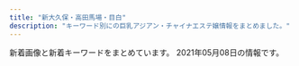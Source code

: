 ```yaml
---
title: "新大久保・高田馬場・目白"
description: "キーワード別にの巨乳アジアン・チャイナエステ嬢情報をまとめました。"
---
```


新着画像と新着キーワードをまとめています。
2021年05月08日の情報です。

<DmmAffiliateIns />
<KeywordTable
  shops={
    [
    {
        "station": "JR\u9ad8\u7530\u99ac\u5834\u99c5\u65e9\u7a32\u7530\u53e3",
        "keywords": {},
        "url": "http://tkoi.work/",
        "name": "\u604b",
        "img_links": [
            "http://tkoi.work/sp/images/footer.png",
            "http://tkoi.work/sp/images/int2.png",
            "http://tkoi.work/sp/menu/top.jpg",
            "http://tkoi.work/sp/images/2.jpg",
            "http://tkoi.work/sp/img/riri1.jpg",
            "http://tkoi.work/images/b1.jpg",
            "http://tkoi.work/img/riri1.jpg",
            "http://tkoi.work/images/main_top.jpg",
            "http://tkoi.work/images/head.jpg",
            "http://tkoi.work/images/int2.png",
            "http://tkoi.work/sp/images/rec2.png",
            "http://tkoi.work/sp/images/rec1.png",
            "http://tkoi.work/sp/images/newsb.png",
            "http://tkoi.work/images/2.jpg",
            "http://tkoi.work/images/b2.jpg",
            "http://tkoi.work/images/interior_t.jpg",
            "http://tkoi.work/sp/images/ac1.jpg",
            "http://tkoi.work/sp/images/info.png",
            "http://tkoi.work/sp/images/ac2.png",
            "http://tkoi.work/images/sys2.png",
            "http://tkoi.work/sp/images/staff_t.png",
            "http://tkoi.work/sp/images/head.jpg",
            "http://tkoi.work/sp/images/4.jpg",
            "http://tkoi.work/sp/images/sys.png",
            "http://tkoi.work/images/main_footer.jpg",
            "http://tkoi.work/images/b3.jpg",
            "http://tkoi.work/images/3.jpg",
            "http://tkoi.work/images/sm.jpg",
            "http://tkoi.work/img/koko1.jpg",
            "http://tkoi.work/images/int1.png",
            "http://tkoi.work/sp/img/ai1.jpg",
            "http://tkoi.work/sp/images/news.jpg",
            "http://tkoi.work/img/mika1.jpg",
            "http://tkoi.work/sp/images/int1.png",
            "http://tkoi.work/images/1.jpg",
            "http://tkoi.work/images/ta.jpg",
            "http://tkoi.work/images/news.png",
            "http://tkoi.work/sp/images/tel.jpg",
            "http://tkoi.work/sp/img/mika1.jpg",
            "http://tkoi.work/images/staff_t.jpg",
            "http://tkoi.work/sp/images/info_t.jpg",
            "http://tkoi.work/images/4.jpg",
            "http://tkoi.work/images/s1.png",
            "http://tkoi.work/sp/images/1.jpg",
            "http://tkoi.work/sp/images/interior_t.png",
            "http://tkoi.work/img/ai1.jpg",
            "http://tkoi.work/images/sys1.png",
            "http://tkoi.work/images/mobile.jpg",
            "http://tkoi.work/sp/menu/staff.jpg",
            "http://tkoi.work/sp/images/3.jpg",
            "http://tkoi.work/sp/img/koko1.jpg"
        ]
    },
    {
        "name": "COCORO",
        "keywords": {
            "C": 21,
            "\u30bb\u30af\u30b7\u30fc": 1,
            "E": 1
        },
        "station": "JR\u5927\u4e45\u4fdd\u99c5\u5317\u53e3",
        "img_links": [
            "https://www.cocoro556.in/img/material/p2_t2.png",
            "https://www.cocoro556.in/img/material/top_t4.png",
            "https://www.cocoro556.in/img/girl/thumb/smain1672d805234c8fbb465b0ed26b0a1e25b455.jpg",
            "https://www.cocoro556.in/img/girl/thumb/smain1493773ceed1a7cd35919e9c6866285fb943.jpg",
            "https://www.cocoro556.in/img/girl/thumb/smain1423ae12bc52cc115b3190fbe6a84a8ffa74.jpg",
            "https://www.cocoro556.in/img/material/gm5_rollout.png",
            "https://www.cocoro556.in/img/girl/thumb/smain1673d805234c8fbb465b0ed26b0a1e25b455.jpg",
            "https://www.cocoro556.in/img/material/photost1.png",
            "https://www.cocoro556.in/img/material/p2_t2_subt4.png",
            "https://www.cocoro556.in/img/girl/list/slist154a1f8e548a2959236fdd0e7abcde80ac7.jpg",
            "https://www.cocoro556.in/img/girl/thumb/smain1422b75436b0012f83588e08b8d8eb48c8c2.jpg",
            "https://www.cocoro556.in/img/material/photost2rev1.png",
            "https://www.cocoro556.in/img/material/p6_t1.png",
            "https://www.cocoro556.in/img/material/p6_t2_subt1.png",
            "https://www.cocoro556.in/img/material/photost7.png",
            "https://www.cocoro556.in/img/material/gm6_rollout.png",
            "https://www.cocoro556.in/img/girl/thumb/smain1443346e3df3ff1cef1386c89c6ba9e9f72e.jpg",
            "https://www.cocoro556.in/img/girl/thumb/smain1461f806d031a1244ccfaa8b4d307f6ef6d7.jpg",
            "https://www.cocoro556.in/img/girl/main/smain1491773ceed1a7cd35919e9c6866285fb943.jpg",
            "https://www.cocoro556.in/img/girl/list/slist142b75436b0012f83588e08b8d8eb48c8c2.jpg",
            "https://www.cocoro556.in/img/material/top_t3_imgrev1.jpg",
            "https://www.cocoro556.in/img/girl/thumb/smain145116a1817d484392856fb102a075fe06df.jpg",
            "https://www.cocoro556.in/img/girl/thumb/smain16617090642c09cac745b0ded19f41e41b2c.jpg",
            "https://www.cocoro556.in/img/girl/thumb/smain16637090642c09cac745b0ded19f41e41b2c.jpg",
            "https://www.cocoro556.in/img/girl/thumb/smain1541a1f8e548a2959236fdd0e7abcde80ac7.jpg",
            "https://www.cocoro556.in/img/material/p2_t2_sub_m1_3.png",
            "https://www.cocoro556.in/img/material/p3_1_t1.png",
            "https://www.cocoro556.in/img/girl/list/slist1667090642c09cac745b0ded19f41e41b2c.jpg",
            "https://www.cocoro556.in/img/material/pd_st3.png",
            "https://www.cocoro556.in/img/material/photost6.png",
            "https://www.cocoro556.in/img/girl/thumb/smain1441346e3df3ff1cef1386c89c6ba9e9f72e.jpg",
            "https://www.cocoro556.in/img/girl/list/slist14516a1817d484392856fb102a075fe06df.jpg",
            "https://www.cocoro556.in/img/girl/main/smain1441346e3df3ff1cef1386c89c6ba9e9f72e.jpg",
            "https://www.cocoro556.in/img/material/gm2_rollout.png",
            "https://www.cocoro556.in/img/camp/camp20210501.jpg",
            "https://www.cocoro556.in/img/material/gm2_rollover.png",
            "https://www.cocoro556.in/img/girl/thumb/smain126332fd72809eba38056753c1720b05d8d5.jpg",
            "https://www.cocoro556.in/img/girl/thumb/smain1543ab2e0ee9f9fde8103e9fe80e33b07761.jpg",
            "https://www.cocoro556.in/img/girl/thumb/smain14634879628e490d1ecf1cd7a9d727569f95.jpg",
            "https://www.cocoro556.in/img/material/age_rollout.png",
            "https://www.cocoro556.in/img/material/gm3_rollover.png",
            "https://www.cocoro556.in/img/material/top_t3_subt1.png",
            "https://www.cocoro556.in/img/material/p2_t2_subt5.png",
            "https://www.cocoro556.in/img/camp/camp20210501premium.jpg",
            "https://www.cocoro556.in/img/material/p2_t2_sub_m1_1.png",
            "https://www.cocoro556.in/img/material/p2_t2_sub_m1_2.png",
            "https://www.cocoro556.in/img/girl/list/slist167f0b4414b94d2c934624a47b21815ef54.jpg",
            "https://www.cocoro556.in/img/girl/thumb/smain145316a1817d484392856fb102a075fe06df.jpg",
            "https://www.cocoro556.in/img/girl/list/slist149a7ba2e87eeed7d2ede49599bc2037647.jpg",
            "https://www.cocoro556.in/img/material/p2_t2_subt2.png",
            "https://www.cocoro556.in/img/girl/thumb/smain1491773ceed1a7cd35919e9c6866285fb943.jpg",
            "https://www.cocoro556.in/img/girl/thumb/smain1542a1f8e548a2959236fdd0e7abcde80ac7.jpg",
            "https://www.cocoro556.in/img/material/p6_t3.png",
            "https://www.cocoro556.in/img/material/p6_t2.png",
            "https://www.cocoro556.in/img/girl/main/smain16617090642c09cac745b0ded19f41e41b2c.jpg",
            "https://www.cocoro556.in/img/material/gm1_rollout.png",
            "https://www.cocoro556.in/img/girl/thumb/smain1462f806d031a1244ccfaa8b4d307f6ef6d7.jpg",
            "https://www.cocoro556.in/img/material/pageheaderimg4.jpg",
            "https://www.cocoro556.in/img/girl/main/smain1541a1f8e548a2959236fdd0e7abcde80ac7.jpg",
            "https://www.cocoro556.in/img/material/top_t3.png",
            "https://www.cocoro556.in/img/girl/main/smain145116a1817d484392856fb102a075fe06df.jpg",
            "https://www.cocoro556.in/img/girl/thumb/smain126142f85375ac3eb532582567360874d2d6.jpg",
            "https://www.cocoro556.in/img/material/leftinfo.png",
            "https://www.cocoro556.in/img/girl/thumb/smain16627090642c09cac745b0ded19f41e41b2c.jpg",
            "https://www.cocoro556.in/img/material/pageheaderimg2.jpg",
            "https://www.cocoro556.in/img/girl/thumb/smain145216a1817d484392856fb102a075fe06df.jpg",
            "https://www.cocoro556.in/img/material/p6_t3_subt1.png",
            "https://www.cocoro556.in/img/material/gm3_rollout.png",
            "https://www.cocoro556.in/img/material/gm1_rollover.png",
            "https://www.cocoro556.in/img/material/gm5_rollover.png",
            "https://www.cocoro556.in/img/material/pageheaderimg1.jpg",
            "https://www.cocoro556.in/img/material/p3_t1.png",
            "https://www.cocoro556.in/img/girl/list/slist12642f85375ac3eb532582567360874d2d6.jpg",
            "https://www.cocoro556.in/img/material/p2_t2_subt1.png",
            "https://www.cocoro556.in/img/girl/main/smain1671d805234c8fbb465b0ed26b0a1e25b455.jpg",
            "https://www.cocoro556.in/img/material/p2_t2_subt3.png",
            "https://www.cocoro556.in/img/camp/camp20210403short.jpg",
            "https://www.cocoro556.in/img/girl/main/smain126142f85375ac3eb532582567360874d2d6.jpg",
            "https://www.cocoro556.in/img/material/photost5.png",
            "https://www.cocoro556.in/img/material/mobilesite.png",
            "https://www.cocoro556.in/img/girl/thumb/smain1421b75436b0012f83588e08b8d8eb48c8c2.jpg",
            "https://www.cocoro556.in/img/material/p5_t1.png",
            "https://www.cocoro556.in/img/material/accminimgrev1.jpg",
            "https://www.cocoro556.in/img/girl/list/slist144346e3df3ff1cef1386c89c6ba9e9f72e.jpg",
            "https://www.cocoro556.in/img/material/pd_number.png",
            "https://www.cocoro556.in/img/material/top_t2.png",
            "https://www.cocoro556.in/img/girl/thumb/smain14922dea5bdda380e76839c012ab24bd9f82.jpg",
            "https://www.cocoro556.in/img/material/photost4rev1.png",
            "https://www.cocoro556.in/img/material/photost3rev1.png",
            "https://www.cocoro556.in/img/girl/thumb/smain126242f85375ac3eb532582567360874d2d6.jpg",
            "https://www.cocoro556.in/img/material/pd_st1.png",
            "https://www.cocoro556.in/img/girl/main/smain1421b75436b0012f83588e08b8d8eb48c8c2.jpg",
            "https://www.cocoro556.in/img/girl/thumb/smain1671d805234c8fbb465b0ed26b0a1e25b455.jpg",
            "https://www.cocoro556.in/img/material/pageheaderimg3.jpg",
            "https://www.cocoro556.in/img/material/top_t1.png",
            "https://www.cocoro556.in/img/material/p2_t2_subt5_m1.png",
            "https://www.cocoro556.in/img/material/gm4_rollout.png",
            "https://www.cocoro556.in/img/material/pd_st2.png",
            "https://www.cocoro556.in/img/material/ftel.png",
            "https://www.cocoro556.in/img/material/p2_t2_subt4_m1.png",
            "https://www.cocoro556.in/img/material/gm6_rollover.png",
            "https://www.cocoro556.in/img/girl/thumb/smain1442346e3df3ff1cef1386c89c6ba9e9f72e.jpg",
            "https://www.cocoro556.in/img/material/p2_t2_subt5_m2.png",
            "https://www.cocoro556.in/img/girl/main/smain1461f806d031a1244ccfaa8b4d307f6ef6d7.jpg",
            "https://www.cocoro556.in/img/girl/list/slist146f806d031a1244ccfaa8b4d307f6ef6d7.jpg"
        ],
        "url": "https://www.cocoro556.in/"
    },
    {
        "name": "Rabenda\u30fb\u30e9\u30d9\u30f3\u30c0\u30fc",
        "url": "http://gogonoheya.ies.fun/",
        "img_links": [],
        "station": "JR\u5927\u4e45\u4fdd\u99c5\u5317\u53e3",
        "keywords": {}
    },
    {
        "station": "JR\u5927\u4e45\u4fdd\u99c5\u5317\u53e3",
        "url": "http://aes-treat.com/",
        "name": "Lovely Heart \u5927\u4e45\u4fdd\u5225\u9928",
        "img_links": [
            "http://aes-treat.com/scdl/staff/10902.jpg",
            "http://aes-treat.com/scdl/staff/10841mb.jpg",
            "http://aes-treat.com/scdl/staff/10771.jpg",
            "http://aes-treat.com/scdl/staff/11121.jpg",
            "http://aes-treat.com/scdl/staff/10891mb.jpg",
            "http://aes-treat.com/scdl/staff/10171mb.jpg",
            "http://aes-treat.com/img/ttl_staff.png",
            "http://aes-treat.com/scdl/staff/10811mb.jpg",
            "http://aes-treat.com/scdl/staff/11081.jpg",
            "http://aes-treat.com/pic/top1.jpg",
            "http://aes-treat.com/scdl/staff/11131mb.jpg",
            "http://aes-treat.com/scdl/staff/11111mb.jpg",
            "http://aes-treat.com/scdl/staff/11171.jpg",
            "http://aes-treat.com/scdl/staff/10811.jpg",
            "http://aes-treat.com/scdl/staff/10721.jpg",
            "http://aes-treat.com/scdl/staff/11161mb.jpg",
            "http://aes-treat.com/scdl/staff/11171mb.jpg",
            "http://aes-treat.com/scdl/staff/11111.jpg",
            "http://aes-treat.com/img/ttl_attbnr.jpg",
            "http://aes-treat.com/scdl/staff/11121mb.jpg",
            "http://aes-treat.com/scdl/staff/10941mb.jpg",
            "http://aes-treat.com/scdl/staff/10651.jpg",
            "http://aes-treat.com/scdl/staff/10971mb.jpg",
            "http://aes-treat.com/scdl/staff/10771mb.jpg",
            "http://aes-treat.com/scdl/staff/11041mb.jpg",
            "http://aes-treat.com/scdl/staff/10651mb.jpg",
            "http://aes-treat.com/scdl/staff/11131.jpg",
            "http://aes-treat.com/scdl/staff/10721mb.jpg",
            "http://aes-treat.com/scdl/staff/10841.jpg",
            "http://aes-treat.com/img/ttl_att.png",
            "http://aes-treat.com/scdl/staff/11151.jpg",
            "http://aes-treat.com/scdl/staff/11101mb.jpg",
            "http://aes-treat.com/i/files/homeimg.jpg",
            "http://aes-treat.com/scdl/staff/10861.jpg",
            "http://aes-treat.com/scdl/staff/11181.jpg",
            "http://aes-treat.com/img/system/campaign.jpg",
            "http://aes-treat.com/img/ttl_mobile.jpg",
            "http://aes-treat.com/scdl/staff/10681mb.jpg",
            "http://aes-treat.com/scdl/staff/10842.jpg",
            "http://aes-treat.com/scdl/staff/11101.jpg",
            "http://aes-treat.com/scdl/staff/11162.jpg",
            "http://aes-treat.com/pic/top2.jpg",
            "http://aes-treat.com/scdl/staff/11081mb.jpg",
            "http://aes-treat.com/scdl/staff/10941.jpg",
            "http://aes-treat.com/scdl/staff/10972.jpg",
            "http://aes-treat.com/scdl/staff/10681.jpg",
            "http://aes-treat.com/scdl/staff/10861mb.jpg",
            "http://aes-treat.com/scdl/staff/11161.jpg",
            "http://aes-treat.com/scdl/staff/10901mb.jpg",
            "http://aes-treat.com/scdl/staff/11091.jpg",
            "http://aes-treat.com/scdl/staff/11181mb.jpg",
            "http://aes-treat.com/scdl/staff/10901.jpg",
            "http://aes-treat.com/scdl/staff/11091mb.jpg",
            "http://aes-treat.com/scdl/staff/10171.jpg",
            "http://aes-treat.com/pic/head.jpg",
            "http://aes-treat.com/scdl/staff/10971.jpg",
            "http://aes-treat.com/scdl/staff/10891.jpg",
            "http://aes-treat.com/scdl/staff/11051mb.jpg",
            "http://aes-treat.com/img/ttl_nouka.jpg",
            "http://aes-treat.com/scdl/staff/10981mb.jpg",
            "http://aes-treat.com/scdl/staff/11041.jpg",
            "http://aes-treat.com/scdl/staff/11051.jpg",
            "http://aes-treat.com/img/ttl_sister.png",
            "http://aes-treat.com/scdl/staff/10981.jpg",
            "http://aes-treat.com/scdl/staff/11151mb.jpg"
        ],
        "keywords": {
            "C": 36
        }
    },
    {
        "img_links": [
            "http://familiar.ests.jp/images/news.png",
            "http://familiar.ests.jp/images/service.jpg",
            "http://familiar.ests.jp/photos/sites/33/2020/10/2020101901153954.jpg",
            "http://familiar.ests.jp/images/s_staff.png",
            "http://familiar.ests.jp/images/staff_bj1s.png",
            "http://familiar.ests.jp/images/acc.png",
            "http://familiar.ests.jp/images/top.jpg",
            "http://familiar.ests.jp/photos/sites/33/2020/10/2020101409554799.jpg",
            "http://familiar.ests.jp/photos/sites/33/2019/09/2019092718554568.jpg",
            "http://familiar.ests.jp/images/s_service.png",
            "http://familiar.ests.jp/images/s_link.png",
            "http://familiar.ests.jp/images/mobile.jpg",
            "http://familiar.ests.jp/photos/sites/33/2019/09/2019092318545965.jpg",
            "http://familiar.ests.jp/images/info.png",
            "http://familiar.ests.jp/images/staff_bj4s.png",
            "http://familiar.ests.jp/photos/sites/33/2019/07/2019073009094778.jpg",
            "http://familiar.ests.jp/images/bian.jpg",
            "http://familiar.ests.jp/images/nei_bj1.png",
            "http://familiar.ests.jp/photos/sites/33/2019/09/2019092718570723.jpg"
        ],
        "url": "http://familiar.ests.jp/",
        "station": "JR\u9ad8\u7530\u99ac\u5834\u99c5\u65e9\u7a32\u7530\u53e3",
        "keywords": {
            "83": 3,
            "C": 18,
            "86": 3
        },
        "name": "\u99ac\u5834one"
    },
    {
        "keywords": {
            "87": 72,
            "C": 2,
            "D": 182,
            "85": 18,
            "E": 36,
            "86": 94,
            "88": 27,
            "83": 9
        },
        "name": "Familiar\u30fb\u30d5\u30a1\u30df\u30ea\u30fc\u30a2",
        "url": "http://familiar.tyo.cm/",
        "station": "JR\u65b0\u5927\u4e45\u4fdd\u99c5",
        "img_links": [
            "http://familiar.tyo.cm/photos/sites/37/2019/06/2019062210030384.jpg",
            "http://familiar.tyo.cm/photos/sites/37/2019/12/2019120502265383.jpg",
            "http://familiar.tyo.cm/photos/sites/37/2019/03/2019032406115491.jpg",
            "http://familiar.tyo.cm/photos/sites/37/2019/11/2019110802115992.jpg",
            "http://familiar.tyo.cm/images/s_staff.jpg",
            "http://familiar.tyo.cm/photos/sites/37/2019/10/2019102502193826.jpg",
            "http://familiar.tyo.cm/photos/sites/37/2019/11/2019112002511160.jpg",
            "http://familiar.tyo.cm/photos/sites/37/2019/03/2019032406115312.jpg",
            "http://familiar.tyo.cm/photos/sites/37/2019/06/2019060406161857.jpg",
            "http://familiar.tyo.cm/photos/sites/37/2019/03/2019032406115446.jpg",
            "http://familiar.tyo.cm/photos/sites/37/2019/11/2019112902341792.jpg",
            "http://familiar.tyo.cm/photos/sites/37/2019/12/201912130833132.jpg",
            "http://familiar.tyo.cm/images/1.png",
            "http://familiar.tyo.cm/photos/sites/37/2019/06/2019061502562745.jpg",
            "http://familiar.tyo.cm/photos/sites/37/2019/03/2019032406115440.jpg",
            "http://familiar.tyo.cm/photos/sites/37/2019/12/2019120401354873.jpg",
            "http://familiar.tyo.cm/photos/sites/37/2019/12/2019120401355046.jpg",
            "http://familiar.tyo.cm/images/tel.png",
            "http://familiar.tyo.cm/photos/sites/37/2019/06/2019061502562798.jpg",
            "http://familiar.tyo.cm/photos/sites/37/2019/09/2019090503385014.jpg",
            "http://familiar.tyo.cm/photos/sites/37/2019/06/2019061502562797.jpg",
            "http://familiar.tyo.cm/photos/sites/37/2019/10/2019102502193551.jpg",
            "http://familiar.tyo.cm/photos/sites/37/2019/10/2019100304481325.jpg",
            "http://familiar.tyo.cm/images/s_link.jpg",
            "http://familiar.tyo.cm/photos/sites/37/2019/03/2019032406115311.jpg",
            "http://familiar.tyo.cm/photos/sites/37/2019/03/2019031806471671.jpg",
            "http://familiar.tyo.cm/photos/sites/37/2019/09/201909270657496.jpg",
            "http://familiar.tyo.cm/photos/sites/37/2019/10/2019102408541458.jpg",
            "http://familiar.tyo.cm/photos/sites/37/2019/03/2019032406115598.jpg",
            "http://familiar.tyo.cm/photos/sites/37/2019/03/2019032406115451.jpg",
            "http://familiar.tyo.cm/images/top.png",
            "http://familiar.tyo.cm/photos/sites/37/2019/12/2019120401354980.jpg",
            "http://familiar.tyo.cm/photos/sites/37/2019/12/2019120502264671.jpg",
            "http://familiar.tyo.cm/images/s_news.jpg",
            "http://familiar.tyo.cm/photos/sites/37/2018/12/2018121903013346.jpg",
            "http://familiar.tyo.cm/photos/sites/37/2018/12/2018121903022968.jpg",
            "http://familiar.tyo.cm/photos/sites/37/2019/06/2019060406241084.jpg",
            "http://familiar.tyo.cm/photos/sites/37/2019/06/201906040617136.jpg",
            "http://familiar.tyo.cm/images/mobile.jpg"
        ]
    },
    {
        "station": "JR\u9ad8\u7530\u99ac\u5834\u99c5\u65e9\u7a32\u7530\u53e3",
        "name": "Honey At Home \u30cf\u30cb\u30fc\u30a2\u30c3\u30c8\u30db\u30fc\u30e0",
        "url": "http://www.china-es.info/",
        "keywords": {},
        "img_links": [
            "http://www.china-es.info/images/sys2.jpg",
            "http://www.china-es.info/images/head.jpg",
            "http://www.china-es.info/images/menu/top.jpg",
            "http://www.china-es.info/images/menu/staff.jpg",
            "http://www.china-es.info/images/interior_t.jpg",
            "http://www.china-es.info/images/top.jpg",
            "http://www.china-es.info/images/rec2.jpg",
            "http://www.china-es.info/images/news.jpg",
            "http://www.china-es.info/images/menu/interior.jpg",
            "http://www.china-es.info/images/int4.jpg",
            "http://www.china-es.info/images/mobile.jpg",
            "http://www.china-es.info/img/nana2.jpg",
            "http://www.china-es.info/images/int3.jpg",
            "http://www.china-es.info/images/sys1.jpg",
            "http://www.china-es.info/images/int1.jpg",
            "http://www.china-es.info/images/sys3.jpg",
            "http://www.china-es.info/img/nana1.jpg",
            "http://www.china-es.info/images/int2.jpg",
            "http://www.china-es.info/images/rec1.jpg",
            "http://www.china-es.info/img/ringo1.jpg",
            "http://www.china-es.info/img/hibiki1.jpg",
            "http://www.china-es.info/images/staff_t.jpg"
        ]
    },
    {
        "keywords": {},
        "name": "\u98a8\u96c5\u5802 \uff5e\u3075\u3046\u304c\u3069\u3046\uff5e",
        "url": "http://www.kity.work/",
        "img_links": [
            "http://www.kity.work/images/s1.png",
            "http://www.kity.work/img/nana1.jpg",
            "http://www.kity.work/img/sara1.jpg",
            "http://www.kity.work/img/aoi1.jpg",
            "http://www.kity.work/staff/erina.jpg",
            "http://www.kity.work/images/7.jpg",
            "http://www.kity.work/images/1.jpg",
            "http://www.kity.work/images/6.jpg",
            "http://www.kity.work/images/int1.jpg",
            "http://www.kity.work/img/yuka2.jpg",
            "http://www.kity.work/staff/yuka.jpg",
            "http://www.kity.work/images/tel.jpg",
            "http://www.kity.work/images/tg.jpg",
            "http://www.kity.work/img/erina2.jpg",
            "http://www.kity.work/images/up.jpg",
            "http://www.kity.work/images/ac2.jpg",
            "http://www.kity.work/images/3.jpg",
            "http://www.kity.work/images/sys.jpg",
            "http://www.kity.work/images/head.jpg",
            "http://www.kity.work/images/5.jpg",
            "http://www.kity.work/images/int2.jpg",
            "http://www.kity.work/staff/aoi.jpg",
            "http://www.kity.work/staff/sara.jpg",
            "http://www.kity.work/img/sara2.jpg",
            "http://www.kity.work/images/s1.jpg",
            "http://www.kity.work/img/erina1.jpg",
            "http://www.kity.work/staff/nana.jpg",
            "http://www.kity.work/images/news.jpg",
            "http://www.kity.work/images/s2.jpg",
            "http://www.kity.work/images/interior_t.jpg",
            "http://www.kity.work/img/aoi2.jpg",
            "http://www.kity.work/images/staff_t.jpg",
            "http://www.kity.work/img/yuka1.jpg"
        ],
        "station": "JR\u9ad8\u7530\u99ac\u5834\u99c5\u65e9\u7a32\u7530\u53e3"
    },
    {
        "url": "http://www.harunoyume.com/",
        "station": "JR\u65b0\u5927\u4e45\u4fdd\u99c5",
        "name": "\u6625\u306e\u5922",
        "img_links": [
            "http://www.harunoyume.com/images/covergirl.jpg",
            "http://www.harunoyume.com/images/service-image.jpg",
            "http://www.harunoyume.com/images/discount.jpg",
            "http://www.harunoyume.com/images/campaign.jpg"
        ],
        "keywords": {}
    },
    {
        "keywords": {
            "D": 1,
            "C": 7,
            "87": 4,
            "88": 4
        },
        "url": "http://www.y-rlx.site/",
        "img_links": [
            "http://www.y-rlx.site/images/index_04.jpg",
            "http://www.y-rlx.site/images/index_05.jpg",
            "http://www.y-rlx.site/images/upload/thumb/a3dc59474308193e.jpg",
            "http://www.y-rlx.site/images/card.jpg",
            "http://www.y-rlx.site/girl/01.jpg",
            "http://www.y-rlx.site/images/index_09.jpg",
            "http://www.y-rlx.site/images/index_10.jpg",
            "http://www.y-rlx.site/girl/03.jpg",
            "http://www.y-rlx.site/images/index_19.jpg",
            "http://www.y-rlx.site/images/rec.jpg",
            "http://www.y-rlx.site/images/rec_09.jpg",
            "http://www.y-rlx.site/images/index_02.jpg",
            "http://www.y-rlx.site/images/upload/thumb/7ec52ffef2544273.jpg",
            "http://www.y-rlx.site/girl/04.jpg",
            "http://www.y-rlx.site/images/index_08.jpg",
            "http://www.y-rlx.site/images/index_06.jpg",
            "http://www.y-rlx.site/images/index_01.jpg",
            "http://www.y-rlx.site/images/info.jpg",
            "http://www.y-rlx.site/images/index_03.jpg",
            "http://www.y-rlx.site/images/upload/thumb/7ef0dbd713e60157.jpg",
            "http://www.y-rlx.site/images/info_09.jpg",
            "http://www.y-rlx.site/images/index_20.jpg",
            "http://www.y-rlx.site/images/index_18.jpg",
            "http://www.y-rlx.site/images/upload/thumb/855f910df0047867.jpg",
            "http://www.y-rlx.site/images/upload/thumb/ff974991237a3b19.jpg",
            "http://www.y-rlx.site/girl/02.jpg",
            "http://y-rlx.site/images/index_04.jpg",
            "http://www.y-rlx.site/images/index_07.jpg",
            "http://y-rlx.site/images/index_07.jpg",
            "http://www.y-rlx.site/girl/05.jpg",
            "http://www.y-rlx.site/images/upload/thumb/0776a8acf9219785.jpg",
            "http://www.y-rlx.site/images/index_13.jpg",
            "http://www.y-rlx.site/images/index_15.jpg",
            "http://www.y-rlx.site/images/upload/thumb/0a4230132522743d.jpg",
            "http://www.y-rlx.site/images/upload/thumb/117cc02414cb58fe.jpg",
            "http://www.y-rlx.site/images/upload/thumb/0d7b4714c8aced28.jpg",
            "http://www.y-rlx.site/images/upload/thumb/2c7fdde9ad97892b.jpg",
            "http://www.y-rlx.site/images/upload/thumb/e0a26e58e17a1416.jpg",
            "http://www.y-rlx.site/images/staff_09.jpg",
            "http://www.y-rlx.site/images/index_11.jpg"
        ],
        "station": "JR\u9ad8\u7530\u99ac\u5834\u99c5\u65e9\u7a32\u7530\u53e3",
        "name": "\u60a0\u30a8\u30b9\u30c6"
    },
    {
        "url": "http://massage-1.net/",
        "keywords": {},
        "name": "\u697d\u5712",
        "station": "JR\u9ad8\u7530\u99ac\u5834\u99c5\u65e9\u7a32\u7530\u53e3",
        "img_links": [
            "http://massage-1.net/images/top/top_05.jpg",
            "http://massage-1.net/images/home/top.jpg",
            "http://massage-1.net/images/staff_image/staf_05a.jpg",
            "http://massage-1.net/images/top/top_03.jpg",
            "http://massage-1.net/images/top/top_06.jpg",
            "http://massage-1.net/images/top/top_04.jpg",
            "http://massage-1.net/images/top/top_02.jpg",
            "http://massage-1.net/images/page_top.png",
            "http://massage-1.net/images/top/top_08.png",
            "http://massage-1.net/images/top/top_01.jpg"
        ]
    },
    {
        "keywords": {
            "84": 7,
            "85": 14,
            "87": 7,
            "86": 14,
            "D": 28,
            "C": 20,
            "E": 7
        },
        "station": "JR\u5927\u4e45\u4fdd\u99c5\u5357\u53e3",
        "img_links": [
            "http://milk.tyo.cm/images/top.png",
            "http://milk.tyo.cm/images/tit_service.png",
            "http://milk.tyo.cm/images/bg_cont01.png",
            "http://milk.tyo.cm/photos/sites/72/2021/02/202102100345053.jpg",
            "http://milk.tyo.cm/images/img_service04.jpg",
            "http://milk.tyo.cm/photos/sites/72/2020/11/202011100524008.jpg",
            "http://milk.tyo.cm/images/room1_l.jpg",
            "http://milk.tyo.cm/images/link_nav02.png",
            "http://milk.tyo.cm/images/img_service01.jpg",
            "http://milk.tyo.cm/images/img_service03.jpg",
            "http://milk.tyo.cm/images/room3_l.jpg",
            "http://milk.tyo.cm/images/link_nav05.png",
            "http://milk.tyo.cm/images/link_nav03.png",
            "http://milk.tyo.cm/photos/sites/72/2021/02/2021021003450576.jpg",
            "http://milk.tyo.cm/images/tit_pick.png",
            "http://milk.tyo.cm/images/img_service02.jpg",
            "http://milk.tyo.cm/images/sp_tit_pick.png",
            "http://milk.tyo.cm/images/tit_staff.png",
            "http://milk.tyo.cm/images/blog.jpg",
            "http://milk.tyo.cm/images/bg_cont03.png",
            "http://milk.tyo.cm/photos/sites/72/2020/06/2020061206444417.jpg",
            "http://milk.tyo.cm/images/sp_nav01.png",
            "http://milk.tyo.cm/photos/sites/72/2021/04/2021040501101412.jpg",
            "http://milk.tyo.cm/images/koko_234x60.png",
            "http://milk.tyo.cm/photos/sites/72/2020/06/2020061206443832.jpg",
            "http://milk.tyo.cm/images/link_nav04.png",
            "http://milk.tyo.cm/images/re.png",
            "http://milk.tyo.cm/images/com_tel.png",
            "http://milk.tyo.cm/photos/sites/72/2021/04/2021041502381165.jpg",
            "http://milk.tyo.cm/images/sp_nav02.png",
            "http://milk.tyo.cm/photos/sites/72/2021/03/2021032104262457.jpg",
            "http://milk.tyo.cm/images/room4_l.jpg",
            "http://milk.tyo.cm/images/room2_l.jpg",
            "http://milk.tyo.cm/images/sp_header.jpg",
            "http://milk.tyo.cm/images/link_nav01.png",
            "http://milk.tyo.cm/images/sp_nav03.png",
            "http://milk.tyo.cm/images/ico_headline.png"
        ],
        "url": "http://milk.tyo.cm/",
        "name": "\u30df\u30eb\u30af"
    },
    {
        "name": "\u7e01\u4e2d\u7e01\uff5e\u3048\u3093\u3061\u3085\u3046\u3048\u3093\uff5e",
        "url": "http://www.enchuen.com/",
        "station": "JR\u65b0\u5927\u4e45\u4fdd\u99c5",
        "keywords": {
            "C": 4
        },
        "img_links": [
            "http://www.enchuen.com/images/interior02_s.jpg",
            "http://www.enchuen.com/images/img_slider01.png",
            "http://www.enchuen.com/images/img_comimgsoon.jpg",
            "http://www.enchuen.com/images/interior03.jpg",
            "http://www.enchuen.com/images/img_service06.png",
            "http://www.enchuen.com/images/tw_header.png",
            "http://www.enchuen.com/images/btn_gnavi06_no.png",
            "http://www.enchuen.com/images/h2_twitter.png",
            "http://www.enchuen.com/images/top_slider1.jpg",
            "http://www.enchuen.com/images/btn_gnavi01_no.png",
            "http://www.enchuen.com/images/therapist_kaori_s.jpg",
            "http://www.enchuen.com/images/interior04.jpg",
            "http://www.enchuen.com/images/therapist_noa_s.jpg",
            "http://www.enchuen.com/images/ban-tel.png",
            "http://www.enchuen.com/images/img_aromaoil.png",
            "http://www.enchuen.com/images/top_slider6.jpg",
            "http://www.enchuen.com/images/h2_linkban.png",
            "http://www.enchuen.com/images/h2_alliancegide2.png",
            "http://www.enchuen.com/images/h2_qa.png",
            "http://www.enchuen.com/images/h2_instagam.png",
            "http://www.enchuen.com/images/h2_information.png",
            "http://www.enchuen.com/images/img_slider02.png",
            "http://www.enchuen.com/images/btn_gnavi03_no.png",
            "http://www.enchuen.com/images/icon_eng.png",
            "http://www.enchuen.com/images/img_service07.png",
            "http://www.enchuen.com/images/therapist_kaori.jpg",
            "http://www.enchuen.com/images/interior03_s.jpg",
            "http://www.enchuen.com/images/h2_link01.png",
            "http://www.enchuen.com/images/interior01_s.jpg",
            "http://www.enchuen.com/images/therapist_noa.jpg",
            "http://www.enchuen.com/images/tw_footer.png",
            "http://www.enchuen.com/images/h2_alliancegide.png",
            "http://www.enchuen.com/images/top_slider5.jpg",
            "http://www.enchuen.com/images/mess_footer.png",
            "http://www.enchuen.com/images/img_service05.png",
            "http://www.enchuen.com/images/therapist_yona_s.jpg",
            "http://www.enchuen.com/images/top_slider3.jpg",
            "http://www.enchuen.com/images/interior02.jpg",
            "http://www.enchuen.com/images/therapist_yume_s.jpg",
            "http://www.enchuen.com/images/interior01.jpg",
            "http://www.enchuen.com/images/h2_servicecontents.png",
            "http://www.enchuen.com/images/img_service03.png",
            "http://www.enchuen.com/images/interior04_s.jpg",
            "http://www.enchuen.com/images/tel_header.png",
            "http://www.enchuen.com/images/img_service04.png",
            "http://www.enchuen.com/images/img_service01.png",
            "http://www.enchuen.com/images/a_qa.png",
            "http://www.enchuen.com/images/btn_gnavi02_no.png",
            "http://www.enchuen.com/images/h2_contact.png",
            "http://www.enchuen.com/images/top_slider2.jpg",
            "http://www.enchuen.com/images/top_slider4.jpg",
            "http://www.enchuen.com/images/q_qa.png",
            "http://www.enchuen.com/images/therapist_yona.jpg",
            "http://www.enchuen.com/images/h2_alltherapist.png",
            "http://www.enchuen.com/images/ins_header.png",
            "http://www.enchuen.com/images/therapist_yume.jpg",
            "http://www.enchuen.com/images/pagetop.png",
            "http://www.enchuen.com/images/img_slider03.png",
            "http://www.enchuen.com/images/img_service02.png",
            "http://www.enchuen.com/images/icon_chi.png",
            "http://www.enchuen.com/images/mail_header.png",
            "http://www.enchuen.com/images/ins_footer.png",
            "http://www.enchuen.com/images/btn_gnavi04_no.png",
            "http://www.enchuen.com/images/btn_gnavi05_no.png"
        ]
    },
    {
        "station": "JR\u5927\u4e45\u4fdd\u99c5\u5317\u53e3",
        "name": "\u6c34\u8272-\u30df\u30ba\u30a4\u30ed-",
        "img_links": [
            "http://kobo.mssg.jp/images/staff_bj1.png",
            "http://kobo.mssg.jp/images/staff_5.jpg",
            "http://kobo.mssg.jp/layer/images/top/top_04.jpg",
            "http://kobo.mssg.jp/images/staff_9b.jpg",
            "http://kobo.mssg.jp/layer/images/top/top_06.jpg",
            "http://kobo.mssg.jp/images/staff_2a.jpg",
            "http://kobo.mssg.jp/images/staff_4.jpg",
            "http://kobo.mssg.jp/images/staff_8a.jpg",
            "http://kobo.mssg.jp/images/s_info.png",
            "http://kobo.mssg.jp/images/staff_9a.jpg",
            "http://kobo.mssg.jp/layer/images/top.jpg",
            "http://kobo.mssg.jp/images/info.png",
            "http://kobo.mssg.jp/images/1.jpg",
            "http://kobo.mssg.jp/images/staff_8.jpg",
            "http://kobo.mssg.jp/layer/images/top/top_03.jpg",
            "http://kobo.mssg.jp/images/top2.jpg",
            "http://kobo.mssg.jp/layer/images/top/top_02.jpg",
            "http://kobo.mssg.jp/images/staff_10a.jpg",
            "http://kobo.mssg.jp/layer/images/top/top_08.png",
            "http://kobo.mssg.jp/images/staff_bj4.png",
            "http://kobo.mssg.jp/images/top1.jpg",
            "http://kobo.mssg.jp/images/staff_2b.jpg",
            "http://kobo.mssg.jp/images/wenzi-staff.png",
            "http://kobo.mssg.jp/layer/images/top/top_01.jpg",
            "http://kobo.mssg.jp/layer/images/top/top_05.jpg"
        ],
        "url": "http://kobo.mssg.jp/",
        "keywords": {}
    },
    {
        "url": "http://www.aromaonly1.com/",
        "img_links": [
            "http://www.aromaonly1.com/uploads/0d74a4af5e268e3562daa56048c13906.jpg",
            "http://www.aromaonly1.com/images/girls_10.jpg",
            "http://www.aromaonly1.com/images/index_21.jpg",
            "http://www.aromaonly1.com/uploads/18799c1985ca7d1cd026808323ec51c2.jpg",
            "http://www.aromaonly1.com/images/index_14.jpg",
            "http://www.aromaonly1.com/uploads/8e9e8b4d89b256773f17dff61368328c.jpg",
            "http://www.aromaonly1.com/images/index_19.jpg",
            "http://www.aromaonly1.com/images/index_04.jpg",
            "http://www.aromaonly1.com/images/index_18.jpg",
            "http://www.aromaonly1.com/uploads/39a20c0f1405de5aa73fad53492e41be.jpg",
            "http://www.aromaonly1.com/images/service_10.jpg",
            "http://www.aromaonly1.com/images/index_03.jpg",
            "http://www.aromaonly1.com/images/index_20.jpg",
            "http://www.aromaonly1.com/images/index_16.jpg",
            "http://www.aromaonly1.com/uploads/b43afdf6c0db7020b472f89b05664984.jpg",
            "http://www.aromaonly1.com/images/link_10.jpg",
            "http://www.aromaonly1.com/images/index_11.jpg",
            "http://www.aromaonly1.com/uploads/e01fa669285bc99ba782abfd90a08bb2.jpg",
            "http://www.aromaonly1.com/my_work/images/pic1.png",
            "http://www.aromaonly1.com/images/index_15.jpg",
            "http://www.aromaonly1.com/uploads/015cba9c432d730d26583fe998534fa6.jpg",
            "http://www.aromaonly1.com/images/service_11.jpg",
            "http://www.aromaonly1.com/images/index_05.jpg",
            "http://www.aromaonly1.com/uploads/56e94a67d1aa4ea89d5f2064a387ab96.jpg",
            "http://www.aromaonly1.com/images/aromaonly1_468x60.png",
            "http://www.aromaonly1.com/uploads/2f5941103973429d3981087968a845a3.jpg",
            "http://www.aromaonly1.com/uploads/5f4083d49285cbe64774b1bd70e86150.jpg",
            "http://www.aromaonly1.com/uploads/c24b4a66b959c50d941c227e2167e47a.jpg",
            "http://www.aromaonly1.com/images/fanhui.png",
            "http://www.aromaonly1.com/images/index_01.jpg",
            "http://www.aromaonly1.com/images/index_17.jpg",
            "http://www.aromaonly1.com/images/index_12.jpg",
            "http://www.aromaonly1.com/images/index_02.jpg",
            "http://www.aromaonly1.com/images/index_07.jpg",
            "http://www.aromaonly1.com/images/interior_10.jpg",
            "http://www.aromaonly1.com/images/index_06.jpg",
            "http://www.aromaonly1.com/images/index_08.jpg",
            "http://www.aromaonly1.com/uploads/66dc68de1f9c001b6f15d52303314efc.jpg",
            "http://www.aromaonly1.com/uploads/3e6ede4dd71b9611bfc0fc01fff82057.jpg",
            "http://www.aromaonly1.com/uploads/ac75f516de3602f2ed5de1d9e2383a35.jpg"
        ],
        "keywords": {
            "C": 3,
            "D": 2,
            "E": 2,
            "88": 3,
            "86": 4
        },
        "station": "JR\u9ad8\u7530\u99ac\u5834\u99c5",
        "name": "NEW ONLY ONE"
    },
    {
        "img_links": [
            "http://p-aroma.work/images/head.jpg",
            "http://p-aroma.work/staff/rina.jpg",
            "http://p-aroma.work/img/kasumi1.png",
            "http://p-aroma.work/images/4.jpg",
            "http://p-aroma.work/img/mayu1.png",
            "http://p-aroma.work/img/haru1.png",
            "http://p-aroma.work/img/rina1.png",
            "http://p-aroma.work/images/news.jpg",
            "http://p-aroma.work/staff/haru.jpg",
            "http://p-aroma.work/images/sys.png",
            "http://p-aroma.work/img/mirai1.png",
            "http://p-aroma.work/img/ayaka1.png",
            "http://p-aroma.work/images/s2.jpg",
            "http://p-aroma.work/images/3.jpg",
            "http://p-aroma.work/staff/mirai.jpg",
            "http://p-aroma.work/images/staff_t.png",
            "http://p-aroma.work/staff/kasumi.jpg",
            "http://p-aroma.work/staff/mayu.jpg",
            "http://p-aroma.work/images/interior_t.png",
            "http://p-aroma.work/images/int1.png",
            "http://p-aroma.work/images/7.jpg",
            "http://p-aroma.work/images/6.jpg",
            "http://p-aroma.work/images/tel.jpg",
            "http://p-aroma.work/images/int2.png",
            "http://p-aroma.work/images/1.jpg",
            "http://p-aroma.work/images/mobile.jpg",
            "http://p-aroma.work/images/2.jpg",
            "http://p-aroma.work/images/s1.jpg",
            "http://p-aroma.work/staff/ayaka.jpg",
            "http://p-aroma.work/images/s1.png"
        ],
        "name": "\u7652\u3057\u306e\u51fa\u4f1a\u3044",
        "url": "http://p-aroma.work/",
        "keywords": {},
        "station": "JR\u5927\u4e45\u4fdd\u99c5\u5317\u53e3"
    },
    {
        "url": "https://tsukinohana88.wixsite.com/index",
        "img_links": [
            "https://static.wixstatic.com/media/80a184_a8e12af9159e4af2bbd2cf724caf4e6a~mv2.jpeg",
            "https://static.wixstatic.com/media/80a184_f4cca0709e8a42dfbc72e26393934723~mv2.jpg",
            "https://static.wixstatic.com/media/80a184_6f8a99a76cfa4e8cb6871f8cdc4667f5~mv2.png",
            "https://static.wixstatic.com/media/80a184_a8f91b6640fd4492af590f16ac685c66~mv2.png",
            "https://static.wixstatic.com/media/80a184_b70a2c117ac542f79ec2a2014b642be4~mv2.png",
            "https://static.wixstatic.com/media/80a184_126746405a7f40f191a12f71b777ea41~mv2.png",
            "https://static.wixstatic.com/media/80a184_60e3e10d71c6473ca82f313fefc49773~mv2.png",
            "https://static.wixstatic.com/media/71aabe_7fde48e91203411687f75bf66049b810~mv2.jpg",
            "https://static.wixstatic.com/media/80a184_5208b825bc574a8e8c38cfed61640f7b~mv2.png",
            "https://static.wixstatic.com/media/80a184_685d8785c64448469efbaecd356f0615~mv2.jpg",
            "https://static.wixstatic.com/media/80a184_9dc0d14b20d54a71a6cb9f57217e8a32~mv2.png",
            "https://static.wixstatic.com/media/80a184_37c7b495532e44808fa932ada8728921~mv2.png",
            "https://static.wixstatic.com/media/80a184_40c0679b081a48f9bb573cda81913473~mv2.png",
            "https://static.wixstatic.com/media/80a184_fc46eb4762dc45d5aaded3823ed9ff89~mv2.png"
        ],
        "name": "\u6708\u306e\u82b1",
        "station": "JR\u65b0\u5927\u4e45\u4fdd\u99c5",
        "keywords": {}
    },
    {
        "keywords": {
            "C": 36
        },
        "station": "JR\u5927\u4e45\u4fdd\u99c5\u5317\u53e3",
        "img_links": [
            "http://aes-salon.com/scdl/staff/10342.jpg",
            "http://aes-salon.com/scdl/staff/10691mb.jpg",
            "http://aes-salon.com/scdl/staff/10351.jpg",
            "http://aes-salon.com/img/ttl_bekan.jpg",
            "http://aes-salon.com/img/access/road4.jpg",
            "http://aes-salon.com/scdl/staff/10091.jpg",
            "http://aes-salon.com/scdl/staff/10711mb.jpg",
            "http://aes-salon.com/scdl/staff/10292.jpg",
            "http://aes-salon.com/scdl/staff/10561mb.jpg",
            "http://aes-salon.com/scdl/staff/10571mb.jpg",
            "http://aes-salon.com/scdl/staff/10411mb.jpg",
            "http://aes-salon.com/scdl/staff/10121mb.jpg",
            "http://aes-salon.com/scdl/staff/10291.jpg",
            "http://aes-salon.com/img/ttl_nouka.jpg",
            "http://aes-salon.com/scdl/staff/10602.jpg",
            "http://aes-salon.com/scdl/staff/10511.jpg",
            "http://aes-salon.com/img/ttl_attbnr.jpg",
            "http://aes-salon.com/scdl/staff/10461.jpg",
            "http://aes-salon.com/img/access/road3.jpg",
            "http://aes-salon.com/pic/top1.jpg",
            "http://aes-salon.com/img/ttl_staff.png",
            "http://aes-salon.com/scdl/staff/10471.jpg",
            "http://aes-salon.com/scdl/staff/10341.jpg",
            "http://aes-salon.com/pic/head.jpg",
            "http://aes-salon.com/scdl/staff/10692.jpg",
            "http://aes-salon.com/scdl/staff/10671.jpg",
            "http://aes-salon.com/scdl/staff/10081mb.jpg",
            "http://aes-salon.com/scdl/staff/10082.jpg",
            "http://aes-salon.com/scdl/staff/10502.jpg",
            "http://aes-salon.com/img/ttl_sister.png",
            "http://aes-salon.com/scdl/staff/10661mb.jpg",
            "http://aes-salon.com/img/access/road1.jpg",
            "http://aes-salon.com/scdl/staff/10412.jpg",
            "http://aes-salon.com/scdl/staff/10083.jpg",
            "http://aes-salon.com/scdl/staff/10291mb.jpg",
            "http://aes-salon.com/scdl/staff/10121.jpg",
            "http://aes-salon.com/scdl/staff/10471mb.jpg",
            "http://aes-salon.com/scdl/staff/10461mb.jpg",
            "http://aes-salon.com/scdl/staff/10091mb.jpg",
            "http://aes-salon.com/scdl/staff/10571.jpg",
            "http://aes-salon.com/scdl/staff/10671mb.jpg",
            "http://aes-salon.com/scdl/staff/10601.jpg",
            "http://aes-salon.com/scdl/staff/10591.jpg",
            "http://aes-salon.com/img/system/campaign.jpg",
            "http://aes-salon.com/scdl/staff/10651mb.jpg",
            "http://aes-salon.com/img/ttl_att.png",
            "http://aes-salon.com/scdl/staff/10591mb.jpg",
            "http://aes-salon.com/scdl/staff/10351mb.jpg",
            "http://aes-salon.com/scdl/staff/10641.jpg",
            "http://aes-salon.com/scdl/staff/10631mb.jpg",
            "http://aes-salon.com/scdl/staff/10561.jpg",
            "http://aes-salon.com/scdl/staff/10691.jpg",
            "http://aes-salon.com/scdl/staff/10501mb.jpg",
            "http://aes-salon.com/scdl/staff/10472.jpg",
            "http://aes-salon.com/i/files/homeimg.jpg",
            "http://aes-salon.com/img/access/roaddm.png",
            "http://aes-salon.com/scdl/staff/10701.jpg",
            "http://aes-salon.com/scdl/staff/10341mb.jpg",
            "http://aes-salon.com/scdl/staff/10621mb.jpg",
            "http://aes-salon.com/scdl/staff/10701mb.jpg",
            "http://aes-salon.com/scdl/staff/10411.jpg",
            "http://aes-salon.com/img/access/road2.jpg",
            "http://aes-salon.com/scdl/staff/10441.jpg",
            "http://aes-salon.com/scdl/staff/10081.jpg",
            "http://aes-salon.com/scdl/staff/10711.jpg",
            "http://aes-salon.com/scdl/staff/10563.jpg",
            "http://aes-salon.com/scdl/staff/10092.jpg",
            "http://aes-salon.com/scdl/staff/10621.jpg",
            "http://aes-salon.com/scdl/staff/10562.jpg",
            "http://aes-salon.com/scdl/staff/10592.jpg",
            "http://aes-salon.com/scdl/staff/10501.jpg",
            "http://aes-salon.com/scdl/staff/10694.jpg",
            "http://aes-salon.com/scdl/staff/10441mb.jpg",
            "http://aes-salon.com/scdl/staff/10651.jpg",
            "http://aes-salon.com/pic/top2.jpg",
            "http://aes-salon.com/scdl/staff/10641mb.jpg",
            "http://aes-salon.com/scdl/staff/10511mb.jpg",
            "http://aes-salon.com/scdl/staff/10601mb.jpg",
            "http://aes-salon.com/scdl/staff/10631.jpg",
            "http://aes-salon.com/scdl/staff/10462.jpg",
            "http://aes-salon.com/scdl/staff/10122.jpg",
            "http://aes-salon.com/img/ttl_mobile.jpg",
            "http://aes-salon.com/scdl/staff/10661.jpg",
            "http://aes-salon.com/scdl/staff/10693.jpg"
        ],
        "url": "http://aes-salon.com/",
        "name": "Lovely Heart"
    },
    {
        "keywords": {
            "G": 1,
            "\u30c0\u30a4\u30ca\u30de\u30a4\u30c8": 1,
            "E": 4,
            "C": 40
        },
        "name": "\u82b1",
        "img_links": [
            "https://est-hana.com/img/material/photorenew5.jpg",
            "https://est-hana.com/img/material/sys_course3_rev1.png",
            "https://est-hana.com/img/material/gm2_rollout.png",
            "https://est-hana.com/img/girl/list/s173_list.jpg",
            "https://est-hana.com/img/girl/pickup/pickup20190121202926.jpg",
            "https://est-hana.com/img/material/returnbtn.png",
            "https://est-hana.com/img/material/photorenew2rev1.jpg",
            "https://est-hana.com/img/girl/pickup/pickup20180830201105.jpg",
            "https://est-hana.com/img/material/d8.png",
            "https://est-hana.com/img/material/massap4.jpg",
            "https://est-hana.com/img/girl/pickup/topgirl20141227182718.png",
            "https://est-hana.com/img/material/top_t5.png",
            "https://est-hana.com/img/girl/thumb/smain1991a8b144d9cbd006fc9dffdf23ad77de07.jpg",
            "https://est-hana.com/img/material/staff_t1rev1.png",
            "https://est-hana.com/img/material/sys_course1_rev2.png",
            "https://est-hana.com/img/girl/thumb/smain184249673a0eecbfdaab27d1a016ce6f4281.jpg",
            "https://est-hana.com/img/girl/main/smain1871110bf62c88dcefca310cdc127f9b11f2.jpg",
            "https://est-hana.com/img/girl/list/slist2012ba9beda1a19f1ba57dcc87485d57321.jpg",
            "https://est-hana.com/img/girl/thumb/smain2011f76f2060b2832bbbbc9d7dcf4a818dfe.jpg",
            "https://est-hana.com/img/girl/pickup/pickup20180526173711.jpg",
            "https://est-hana.com/img/material/top_t3.png",
            "https://est-hana.com/img/girl/thumb/smain18725b09cd881b1f036f9f4970616c10b474.jpg",
            "https://est-hana.com/img/material/sframe2014.png",
            "https://est-hana.com/img/girl/thumb/smain197153ce52e0264e81a8a42e5d3c84dd833e.jpg",
            "https://est-hana.com/img/girl/list/s75_face.jpg",
            "https://est-hana.com/img/girl/thumb/smain184149673a0eecbfdaab27d1a016ce6f4281.jpg",
            "https://est-hana.com/img/material/detailwaku.png",
            "https://est-hana.com/img/girl/list/s75_list.jpg",
            "https://est-hana.com/img/material/top_t2.png",
            "https://est-hana.com/img/girl/list/sface18449673a0eecbfdaab27d1a016ce6f4281.jpg",
            "https://est-hana.com/img/material/age.png",
            "https://est-hana.com/img/girl/thumb/smain19725e2ed7efe2de621955e09d12295a13ee.jpg",
            "https://est-hana.com/img/material/photorenew3.jpg",
            "https://est-hana.com/img/material/gm5_rollout.png",
            "https://est-hana.com/img/material/top_t4.png",
            "https://est-hana.com/img/girl/main/smain1911ec56c0d5cc68365ea11e2e52a40272d8.jpg",
            "https://est-hana.com/img/material/massap6.jpg",
            "https://est-hana.com/img/girl/list/sface190e7f2a11706f93c08ab1eb76c57c0a501.jpg",
            "https://est-hana.com/img/girl/pickup/topgirl20161016054301.png",
            "https://est-hana.com/img/material/photorenew1.jpg",
            "https://est-hana.com/img/material/accsess_picter2.jpg",
            "https://est-hana.com/img/girl/thumb/s173_2.jpg",
            "https://est-hana.com/img/girl/thumb/s75_1.jpg",
            "https://est-hana.com/img/girl/list/sface8365230fc40840a020ba3ed47600db4b4a.jpg",
            "https://est-hana.com/img/girl/pickup/pickup20191208191053.jpg",
            "https://est-hana.com/img/material/top_twitter.png",
            "https://est-hana.com/img/material/massap5.jpg",
            "https://est-hana.com/img/girl/list/slist193a69a1a063a3159e298d18b691542266d.jpg",
            "https://est-hana.com/img/material/photorenew4.jpg",
            "https://est-hana.com/img/girl/list/s163_face.jpg",
            "https://est-hana.com/img/material/massap7.jpg",
            "https://est-hana.com/img/girl/main/s86_1.jpg",
            "https://est-hana.com/img/girl/main/smain1931e3a7504f14e2050f14cb6782d72bb46c.jpg",
            "https://est-hana.com/img/material/top_t6.png",
            "https://est-hana.com/img/girl/list/sface193e3a7504f14e2050f14cb6782d72bb46c.jpg",
            "https://est-hana.com/img/girl/pickup/topgirl20140510202547.png",
            "https://est-hana.com/img/girl/list/sface187386757ea62d773ca58e2457fc23b8e13.jpg",
            "https://est-hana.com/img/girl/thumb/smain1891e9ae2d8752cd8b9474ebd62df9909f9b.jpg",
            "https://est-hana.com/img/material/gm4_rollout.png",
            "https://est-hana.com/img/material/massap3.jpg",
            "https://est-hana.com/img/girl/main/smain1901e7f2a11706f93c08ab1eb76c57c0a501.jpg",
            "https://est-hana.com/img/girl/thumb/smain1901e7f2a11706f93c08ab1eb76c57c0a501.jpg",
            "https://est-hana.com/img/girl/main/smain197153ce52e0264e81a8a42e5d3c84dd833e.jpg",
            "https://est-hana.com/img/girl/main/smain1891e9ae2d8752cd8b9474ebd62df9909f9b.jpg",
            "https://est-hana.com/img/girl/list/slist19053cc33bb85f739f63e84c2ae2c41c2eb.jpg",
            "https://est-hana.com/img/whatnew/20200401min60.jpg",
            "https://est-hana.com/img/material/topflashimg1.jpg",
            "https://est-hana.com/img/material/massa_t1.png",
            "https://est-hana.com/img/girl/thumb/smain1871110bf62c88dcefca310cdc127f9b11f2.jpg",
            "https://est-hana.com/img/girl/thumb/s163_1.jpg",
            "https://est-hana.com/img/girl/list/sface199a8b144d9cbd006fc9dffdf23ad77de07.jpg",
            "https://est-hana.com/img/girl/thumb/smain1911ec56c0d5cc68365ea11e2e52a40272d8.jpg",
            "https://est-hana.com/img/girl/main/smain2011f76f2060b2832bbbbc9d7dcf4a818dfe.jpg",
            "https://est-hana.com/img/material/hosi4.png",
            "https://est-hana.com/img/girl/thumb/smain1931e3a7504f14e2050f14cb6782d72bb46c.jpg",
            "https://est-hana.com/img/girl/list/s139_face.jpg",
            "https://est-hana.com/img/girl/thumb/s180_1.jpg",
            "https://est-hana.com/img/girl/thumb/smain1913da4fa2da2e801312734721e1a44d8e19.jpg",
            "https://est-hana.com/img/camp/camp20210501.png",
            "https://est-hana.com/img/girl/pickup/pickup20190227121102.jpg",
            "https://est-hana.com/img/girl/list/slist8365230fc40840a020ba3ed47600db4b4a.jpg",
            "https://est-hana.com/img/girl/thumb/s86_1.jpg",
            "https://est-hana.com/img/material/gm1_rollout.png",
            "https://est-hana.com/img/material/massap2.jpg",
            "https://est-hana.com/img/material/gm6_rollout.png",
            "https://est-hana.com/img/girl/pickup/pickup20181218104555.jpg",
            "https://est-hana.com/img/girl/list/sface19753ce52e0264e81a8a42e5d3c84dd833e.jpg",
            "https://est-hana.com/img/girl/list/s77_face.jpg",
            "https://est-hana.com/img/material/systme_t1.png",
            "https://est-hana.com/img/whatnew/20200304.jpg",
            "https://est-hana.com/img/girl/pickup/topgirl20180526173824.png",
            "https://est-hana.com/img/girl/pickup/topgirl20140502225842.png",
            "https://est-hana.com/img/girl/pickup/pickup20191214162524.jpg",
            "https://est-hana.com/img/girl/list/slist191ec56c0d5cc68365ea11e2e52a40272d8.jpg",
            "https://est-hana.com/img/girl/list/slist110d5ce8a5906e2cdaf90af47c9395e0dff.jpg",
            "https://est-hana.com/img/material/month.png",
            "https://est-hana.com/img/material/m5.png",
            "https://est-hana.com/img/girl/list/sface191ec56c0d5cc68365ea11e2e52a40272d8.jpg",
            "https://est-hana.com/img/material/accsess_station.png",
            "https://est-hana.com/img/material/click_tel_btn.png",
            "https://est-hana.com/img/girl/main/s163_1.jpg",
            "https://est-hana.com/img/girl/main/smain184149673a0eecbfdaab27d1a016ce6f4281.jpg",
            "https://est-hana.com/img/material/top_t2_img_rev2.jpg",
            "https://est-hana.com/img/girl/list/s180_face.jpg",
            "https://est-hana.com/img/girl/main/s180_1.jpg",
            "https://est-hana.com/img/girl/thumb/smain1902e7f2a11706f93c08ab1eb76c57c0a501.jpg",
            "https://est-hana.com/img/material/line1.png",
            "https://est-hana.com/img/material/infopanel.png",
            "https://est-hana.com/img/girl/list/slist187110f9d5212fd19d8b8410ec6bff294e6.jpg",
            "https://est-hana.com/img/material/systme_t2.png",
            "https://est-hana.com/img/girl/list/slist199a8b144d9cbd006fc9dffdf23ad77de07.jpg",
            "https://est-hana.com/img/material/day.png",
            "https://est-hana.com/img/material/staff_t1.png",
            "https://est-hana.com/img/girl/list/sface110404ef9fc79e2a0a04d64b621c22a0c77.jpg",
            "https://est-hana.com/img/girl/list/sface189e9ae2d8752cd8b9474ebd62df9909f9b.jpg",
            "https://est-hana.com/img/girl/main/smain1991a8b144d9cbd006fc9dffdf23ad77de07.jpg",
            "https://est-hana.com/img/girl/list/s88_face.jpg",
            "https://est-hana.com/img/girl/list/slist189e9ae2d8752cd8b9474ebd62df9909f9b.jpg",
            "https://est-hana.com/img/girl/thumb/smain1912da4fa2da2e801312734721e1a44d8e19.jpg",
            "https://est-hana.com/img/girl/list/s173_face.jpg",
            "https://est-hana.com/img/girl/thumb/smain193281777917c863b2cd265723b9cb5a3c32.jpg",
            "https://est-hana.com/img/girl/thumb/s173_1.jpg",
            "https://est-hana.com/img/girl/list/sface201dc74ab8dea78d771771d5fda7bccc989.jpg",
            "https://est-hana.com/img/girl/list/s180_list.jpg",
            "https://est-hana.com/img/material/hosi5.png",
            "https://est-hana.com/img/whatnew/20200401_mask.jpg",
            "https://est-hana.com/img/girl/pickup/pickup20190528135649.jpg",
            "https://est-hana.com/img/girl/main/smain110138adcf1cf026681bfa9a408199a21890.jpg",
            "https://est-hana.com/img/material/gm3_rollout.png",
            "https://est-hana.com/img/material/sys_course2_rev2.png",
            "https://est-hana.com/img/material/sys_etc.png",
            "https://est-hana.com/img/girl/list/slist18449673a0eecbfdaab27d1a016ce6f4281.jpg",
            "https://est-hana.com/img/material/staffdetail_t1.png",
            "https://est-hana.com/img/girl/list/s88_list.jpg",
            "https://est-hana.com/img/material/w6.png",
            "https://est-hana.com/img/girl/thumb/smain110138adcf1cf026681bfa9a408199a21890.jpg",
            "https://est-hana.com/img/girl/list/s86_face.jpg",
            "https://est-hana.com/img/girl/pickup/pickup20190118192153.jpg",
            "https://est-hana.com/img/girl/thumb/smain1102404ef9fc79e2a0a04d64b621c22a0c77.jpg",
            "https://est-hana.com/img/girl/pickup/topgirl20180908131653.png",
            "https://est-hana.com/img/girl/pickup/pickup20141227182613.jpeg",
            "https://est-hana.com/img/girl/list/s163_list.jpg",
            "https://est-hana.com/img/girl/list/slist19753ce52e0264e81a8a42e5d3c84dd833e.jpg",
            "https://est-hana.com/img/girl/list/s77_list.jpg",
            "https://est-hana.com/img/girl/list/s139_list.jpg",
            "https://est-hana.com/img/girl/main/s75_1.jpg",
            "https://est-hana.com/img/girl/pickup/topgirl20190528141109.png",
            "https://est-hana.com/img/material/sys_option.png",
            "https://est-hana.com/img/girl/list/s86_list.jpg",
            "https://est-hana.com/img/girl/pickup/pickup20190118192257.jpg",
            "https://est-hana.com/img/girl/main/s173_1.jpg",
            "https://est-hana.com/img/material/massap1.jpg",
            "https://est-hana.com/img/girl/pickup/topgirl20180308214256.png"
        ],
        "station": "JR\u5927\u4e45\u4fdd\u99c5\u5317\u53e3",
        "url": "https://est-hana.com/"
    },
    {
        "img_links": [
            "http://pretty.este.work/ayumi.jpg",
            "http://pretty.este.work/up.jpg",
            "http://pretty.este.work/1.jpg",
            "http://pretty.este.work/hana.jpg",
            "http://pretty.este.work/head.jpg",
            "http://pretty.este.work/kaka.jpg",
            "http://pretty.este.work/interior_t.jpg",
            "http://pretty.este.work/staff_t.jpg",
            "http://pretty.este.work/rec1.png",
            "http://pretty.este.work/nana.jpg",
            "http://pretty.este.work/sakura.jpg",
            "http://pretty.este.work/tg.jpg",
            "http://pretty.este.work/rec2.png",
            "http://pretty.este.work/news.jpg",
            "http://pretty.este.work/sayurin.jpg",
            "http://pretty.este.work/rei.jpg",
            "http://pretty.este.work/erika.jpg",
            "http://pretty.este.work/2.jpg",
            "http://pretty.este.work/rabu.jpg",
            "http://pretty.este.work/int1.png",
            "http://pretty.este.work/ami.jpg",
            "http://pretty.este.work/3.jpg",
            "http://pretty.este.work/riri.jpg",
            "http://pretty.este.work/4.jpg"
        ],
        "keywords": {},
        "station": "JR\u9ad8\u7530\u99ac\u5834\u99c5",
        "url": "http://pretty.este.work/",
        "name": "Pretty \uff5e\u30d7\u30ea\u30c6\u30a3\u30fc\uff5e"
    },
    {
        "station": "JR\u9ad8\u7530\u99ac\u5834\u99c5\u6771\u53e3",
        "name": "RAN\uff5e\u30e9\u30f3\uff5e",
        "keywords": {},
        "img_links": [
            "http://esthe.top/images/an_1_05.jpg",
            "http://esthe.top/images/room_images/gallery-01.jpg",
            "http://esthe.top/images/room_images/gallery-03.jpg",
            "http://esthe.top/images/acs_ima/access-02.jpg",
            "http://esthe.top/images/staff_images/staff_01b.jpg",
            "http://esthe.top/images/demo/slider/tooltips/slide5.png",
            "http://esthe.top/images/an_2_05.jpg",
            "http://esthe.top/images/an_1_06.jpg",
            "http://esthe.top/images/acs_ima/access-03.jpg",
            "http://esthe.top/images/staff_images/staff_07b.jpg",
            "http://esthe.top/images/demo/slider/images/slide1.png",
            "http://esthe.top/images/an_1_07.jpg",
            "http://esthe.top/images/staff_images/staff_012a.jpg",
            "http://esthe.top/images/staff_images/staff_09b.jpg",
            "http://esthe.top/images/an_1_04.jpg",
            "http://esthe.top/images/acs_ima/access-04.jpg",
            "http://esthe.top/images/demo/slider/images/slide3.png",
            "http://esthe.top/images/an_2_04.jpg",
            "http://esthe.top/images/demo/slider/tooltips/slide3.png",
            "http://esthe.top/images/Bottom_01.jpg",
            "http://esthe.top/images/room_images/gallery-05.jpg",
            "http://esthe.top/images/an_1_02.jpg",
            "http://esthe.top/images/staff_images/staff_09a.jpg",
            "http://esthe.top/images/staff_images/staff_04a.jpg",
            "http://esthe.top/images/staff_images/staff_010a.jpg",
            "http://esthe.top/images/an_2_07.jpg",
            "http://esthe.top/images/room_images/gallery-02.jpg",
            "http://esthe.top/images/room_images/gallery-04.jpg",
            "http://esthe.top/images/room_images/gallery-06.jpg",
            "http://esthe.top/images/an_1_03.jpg",
            "http://esthe.top/images/demo/slider/tooltips/slide4.png",
            "http://esthe.top/images/demo/slider/tooltips/slide1.png",
            "http://esthe.top/images/acs_ima/access-01.jpg",
            "http://esthe.top/images/demo/slider/images/slide2.png",
            "http://esthe.top/images/staff_images/staff_010b.jpg",
            "http://esthe.top/images/Bottom_02.jpg",
            "http://esthe.top/images/demo/slider/images/slide4.png",
            "http://esthe.top/images/an_2_06.jpg",
            "http://esthe.top/images/room_images/index-01.jpg",
            "http://esthe.top/images/staff_images/staff_01a.jpg",
            "http://esthe.top/images/an_2_03.jpg",
            "http://esthe.top/images/staff_images/staff_04b.jpg",
            "http://esthe.top/images/room_images/index-02.jpg",
            "http://esthe.top/images/demo/slider/tooltips/slide2.png",
            "http://esthe.top/images/an_2_02.jpg",
            "http://esthe.top/images/staff_images/staff_07a.jpg",
            "http://esthe.top/images/QRcode.jpg",
            "http://esthe.top/images/demo/slider/images/slide5.png"
        ],
        "url": "http://esthe.top/"
    }
]
}
/>
<DmmAffiliateScript />
